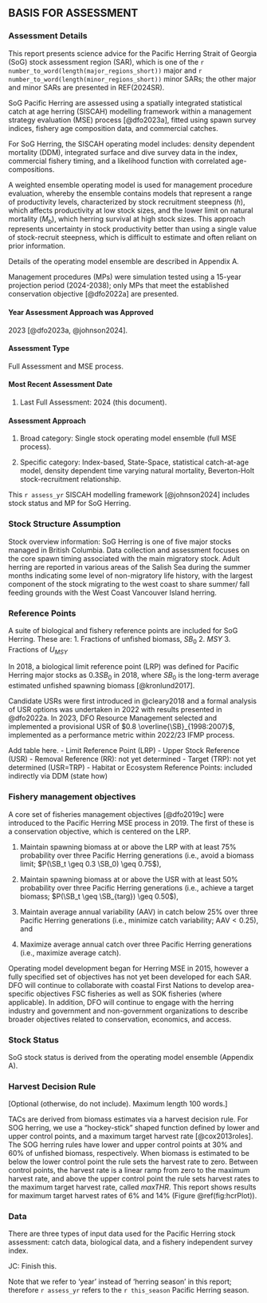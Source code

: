 ## BASIS FOR ASSESSMENT {-}

### Assessment Details {-}

<!-- [Mandatory] -->

This report presents science advice for the Pacific Herring Strait of Georgia 
(SoG) stock assessment region (SAR), which is one of the 
`r number_to_word(length(major_regions_short))` major and
`r number_to_word(length(minor_regions_short))` minor SARs; 
the other major and minor SARs are presented in REF(2024SR).

SoG Pacific Herring are assessed using a spatially integrated statistical 
catch at age herring (SISCAH) modelling framework within a management 
strategy evaluation (MSE) process [@dfo2023a], fitted using
spawn survey indices, fishery age composition data, and commercial catches.

For SoG Herring, the SISCAH operating model includes: density dependent
mortality (DDM), integrated surface and dive survey data in the index,
commercial fishery timing, and a likelihood function with correlated 
age-compositions.

A weighted ensemble operating model is used for management procedure 
evaluation, whereby the ensemble contains models that represent a range 
of productivity levels, characterized by stock recruitment steepness 
($h$), which affects productivity at low stock sizes, and the lower 
limit on natural mortality ($M_b$), which herring survival at high
stock sizes. This approach represents uncertainty in stock 
productivity better than using a single value of stock-recruit steepness,
which is difficult to estimate and often reliant on prior information.


Details of the operating model ensemble are described in Appendix A.

Management procedures (MPs) were simulation tested using a 15-year projection 
period (2024-2038); only MPs that meet the established conservation 
objective [@dfo2022a] are presented.

#### Year Assessment Approach was Approved {-}
<!-- [Mandatory; year and reference] -->
2023 [@dfo2023a, @johnson2024].

#### Assessment Type {-}
<!-- [Mandatory. -->
<!-- Select one of the following: -->
Full Assessment and MSE process.
<!-- Interim Year Update, or -->
<!-- Harvest Decision Rule (HDR) Update. -->
<!-- See the Guidance Document for definitions.]  -->

#### Most Recent Assessment Date {-}

1.	Last Full Assessment: 2024 (this document).

<!-- 1.	Last Interim Year Update: [date and reference] -->

#### Assessment Approach {-}

1. Broad category:
<!-- [Select one of the following: -->
<!-- Data-poor (e.g., catch-MSY, very limited data, etc.), -->
<!-- index-based (trends in empirical indices only), -->
<!-- single stock assessment model, -->
<!-- model ensemble, -->
Single stock operating model ensemble (full MSE process).
<!-- or MSE-lite), -->
<!-- Wild Salmon Policy Integrated Assessment, -->
<!-- multiple approaches, -->
<!-- other (specify)] -->

2.	Specific category:
<!-- [Select one or as many as apply: -->
<!-- No data, -->
<!-- Index-based (fishery-dependent indices only), -->
Index-based,
<!-- (including fishery-dependent and fishery-independent indices), -->
<!-- Delay difference, -->
<!-- Biomass dynamics, -->
<!-- Virtual population analysis, -->
<!-- Statistical catch-at-length, -->
State-Space,
statistical catch-at-age model, 
density dependent time varying natural mortality, 
<!-- Sequential Population Analysis, -->
<!-- Surplus Production, -->
Beverton-Holt stock-recruitment relationship.
<!-- Potential Biological Removal, -->
<!-- Other (please explain)] -->

<!-- [Optional short summary of stock assessment methodology. -->



<!-- Include the method of considering ecosystem variables. -->
<!-- Include a reference to a Research Document or other publication, -->
<!-- and/or footnote to the working paper. -->
<!-- Maximum length 100 words.] -->

<!-- Mandatory -->
This `r assess_yr` SISCAH modelling framework [@johnson2024] includes stock 
status and MP for SoG Herring.

### Stock Structure Assumption {-}

<!--Stock overview information: -->
<!--[reference to a Research Document or other publication, and/or footnote to the working paper] -->
<!--[Mandatory. Maximum length 150 words.]-->

Stock overview information:
SoG Herring is one of five major stocks managed in British Columbia. 
Data collection and assessment focuses on the core spawn timing associated with 
the main migratory stock. Adult herring are reported in various areas of the 
Salish Sea during the summer months indicating some level of non-migratory life
history, with the largest component of the stock migrating to the west coast to
share summer/ fall feeding grounds with the West Coast Vancouver Island herring.

### Reference Points {-}

A suite of biological and fishery reference points are included for SoG Herring.
These are:
1.    Fractions of unfished biomass, ${SB_0}$
2.    ${MSY}$
3.    Fractions of $U_{MSY}$

In 2018, a biological limit reference point (LRP) was defined for Pacific
Herring major stocks as $0.3SB_0$ in 2018, where ${SB_0}$ is the long-term
average estimated unfished spawning biomass [@kronlund2017].

Candidate USRs were first introduced in @cleary2018 and a formal analysis of 
USR options was undertaken in 2022 with results presented in @dfo2022a.
In 2023, DFO Resource Management selected and implemented a provisional 
USR of $0.8 \overline{\SB}_{1998:2007}$, implemented as a performance metric 
within 2022/23 IFMP process.

<!-- [Mandatory. -->
<!-- A table may be used in lieu of bullets for this section. -->
<!-- Refer to the Guidance Document for further instructions.] -->

<!--TODO: Insert TABLE here that will include:-->
Add table here.
- Limit Reference Point (LRP)
- Upper Stock Reference (USR)
- Removal Reference (RR): not yet determined
- Target (TRP): not yet determined (USR=TRP)
- Habitat or Ecosystem Reference Points: included indirectly via DDM (state how)


### Fishery management objectives {-}

<!-- [If applicable (otherwise, do not include). -->
<!-- A table may be used in lieu of bullets for this section.]  -->

A core set of fisheries management objectives [@dfo2019c]
were introduced to the Pacific Herring MSE process in 2019.
The first of these is a conservation objective, which is centered 
on the LRP.

1. Maintain spawning biomass at or above the LRP with
at least 75% probability over three Pacific Herring generations
(i.e., avoid a biomass limit; $P(\SB_t \geq 0.3 \SB_0) \geq 0.75$),

2. Maintain spawning biomass at or above the USR with at least 50% 
probability over three Pacific Herring generations (i.e., achieve a 
target biomass; $P(\SB_t \geq \SB_{targ}) \geq 0.50$),

3. Maintain average annual variability (AAV) in catch below 25% over three
Pacific Herring generations (i.e., minimize catch variability; 
$\text{AAV} < 0.25$), and

4. Maximize average annual catch over three Pacific Herring 
generations (i.e., maximize average catch).


Operating model development began for Herring MSE in 2015, however a fully 
specified set of objectives has not yet been developed for each SAR. DFO will 
continue to collaborate with coastal First Nations to develop area-specific 
objectives FSC fisheries as well as SOK fisheries (where applicable).
In addition, DFO will continue to engage with the herring industry and 
government and non-government organizations to describe broader objectives 
related to conservation, economics, and access.

### Stock Status {-}

SoG stock status is derived from the operating model ensemble (Appendix A). 
<!-- short description only, no data-->

### Harvest Decision Rule {-}

[Optional (otherwise, do not include).
Maximum length 100 words.]

TACs are derived from biomass estimates via a harvest decision rule. For
SOG herring, we use a "hockey-stick" shaped function defined
by lower and upper control points, and a maximum target harvest rate
[@cox2013roles]. The SOG herring rules have lower and upper control points 
at 30\% and 60\% of unfished biomass, respectively. When biomass 
is estimated to be below the lower control point the rule sets the harvest
rate to zero. Between control points, the harvest rate is a linear ramp 
from zero to the maximum harvest rate, and above the upper control point the 
rule sets harvest rates to the maximum target harvest rate, called $maxTHR$. 
This report shows results for maximum target harvest rates of 6\% 
and 14\% (Figure \@ref(fig:hcrPlot)).


### Data {-}

<!-- [Mandatory. -->
<!-- Maximum length 300 words.]  -->

<!-- Data changes: -->
<!-- [Optional (otherwise, do not include).] -->

There are three types of input data used for
the Pacific Herring stock assessment:
catch data, biological data, and a fishery independent survey index.
<!-- These data are described in the following sections, and -->
<!-- summarized in Table XX. -->

JC: Finish this. 


Note that we refer to 'year' instead of 'herring season' in this report;
therefore `r assess_yr` refers to the `r this_season` Pacific Herring season.
